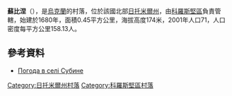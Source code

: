 {{coord|50|59|42|N|28|53|17|E|scale:30000|display=title}}

'''蘇比涅'''（{{lang-uk|Субине}}），是[[烏克蘭|烏克蘭]]的村落，位於該國北部[[日托米爾州|日托米爾州]]，由[[科羅斯堅區|科羅斯堅區]]負責管轄，始建於1680年，面積0.45平方公里，海拔高度174米，2001年人口71，人口密度每平方公里158.13人。

==參考資料==
* [http://weather.in.ua/ua/zhitomirskaja/25461 Погода в селі Субине] {{Wayback|url=http://weather.in.ua/ua/zhitomirskaja/25461 |date=20111219163821 }}

{{DEFAULTSORT:Субине}}
[[Category:日托米爾州村落|Category:日托米爾州村落]]
[[Category:科羅斯堅區村落|Category:科羅斯堅區村落]]


{{Zhytomyr-geo-stub}}